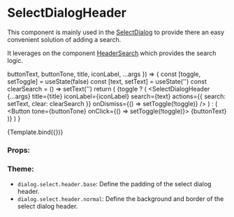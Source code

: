 
<Meta
  title="Components/Dialog/SelectDialogHeader"
  component={SelectDialogHeader}
/>

# SelectDialogHeader

This component is mainly used in the [SelectDialog](/docs/components-header-selectdialog--default-story) to provide there an easy convenient solution of adding a search.

It leverages on the component [HeaderSearch](/docs/components-header-headersearch--default-story) which provides the search logic.

  buttonText,
  buttonTone,
  title,
  iconLabel,
  ...args
}) => {
  const [toggle, setToggle] = useState(false)
  const [text, setText] = useState('')
  const clearSearch = () => setText('')
  return (
    <MenuProvider>
      {toggle ? (
        <SelectDialogHeader
          {...args}
          title={title}
          iconLabel={iconLabel}
          search={text}
          actions={{ search: setText, clear: clearSearch }}
          onDismiss={() => setToggle(!toggle)}
        />
      ) : (
        <Button tone={buttonTone} onClick={() => setToggle(!toggle)}>
          {buttonText}
        </Button>
      )}
    </MenuProvider>
  )
}

<Canvas>
  <Story
    name="Default"
    args={{
      title: 'Select Dialog Header',
      iconLabel: 'Open search',
      buttonText: 'Reset Notification',
      buttonTone: Tone.primary,
    }}
  >
    {Template.bind({})}
  </Story>
</Canvas>

### Props:

<ArgsTable story="Default" />

### Theme:

- `dialog.select.header.base`: Define the padding of the select dialog header.
- `dialog.select.header.normal`: Define the background and border of the select dialog header.
